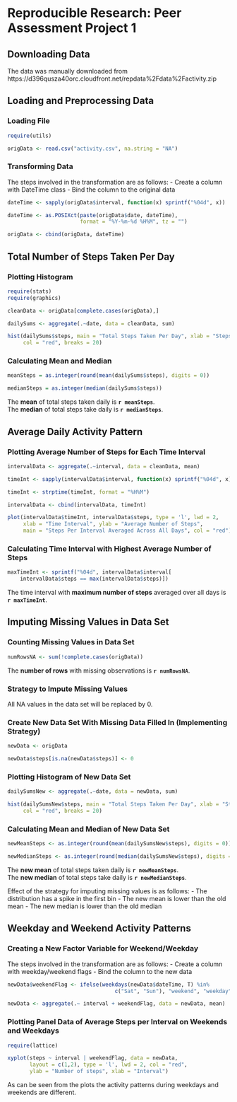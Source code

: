 Reproducible Research: Peer Assessment Project 1
========================================================

## Downloading Data

The data was manually downloaded from https://d396qusza40orc.cloudfront.net/repdata%2Fdata%2Factivity.zip

## Loading and Preprocessing Data

### Loading File

```r
require(utils)

origData <- read.csv("activity.csv", na.string = "NA")
```

### Transforming Data 

The steps involved in the transformation are as follows:
- Create a column with DateTime class
- Bind the column to the original data

```r
dateTime <- sapply(origData$interval, function(x) sprintf("%04d", x))

dateTime <- as.POSIXct(paste(origData$date, dateTime), 
                       format = "%Y-%m-%d %H%M", tz = "")

origData <- cbind(origData, dateTime)
```


## Total Number of Steps Taken Per Day

### Plotting Histogram

```r
require(stats)
require(graphics)

cleanData <- origData[complete.cases(origData),]

dailySums <- aggregate(.~date, data = cleanData, sum)

hist(dailySums$steps, main = "Total Steps Taken Per Day", xlab = "Steps", 
     col = "red", breaks = 20) 
```

### Calculating Mean and Median

```r
meanSteps = as.integer(round(mean(dailySums$steps), digits = 0))

medianSteps = as.integer(median(dailySums$steps))
```

The **mean** of total steps taken daily is **`r meanSteps`**.  
The **median** of total steps take daily is **`r medianSteps`**. 


## Average Daily Activity Pattern

### Plotting Average Number of Steps for Each Time Interval

```r
intervalData <- aggregate(.~interval, data = cleanData, mean)

timeInt <- sapply(intervalData$interval, function(x) sprintf("%04d", x))

timeInt <- strptime(timeInt, format = "%H%M")

intervalData <- cbind(intervalData, timeInt)

plot(intervalData$timeInt, intervalData$steps, type = 'l', lwd = 2, 
     xlab = "Time Interval", ylab = "Average Number of Steps", 
     main = "Steps Per Interval Averaged Across All Days", col = "red")
```

### Calculating Time Interval with Highest Average Number of Steps

```r
maxTimeInt <- sprintf("%04d", intervalData$interval[
    intervalData$steps == max(intervalData$steps)])
```

The time interval with **maximum number of steps** averaged over all days
is **`r maxTimeInt`**. 


## Imputing Missing Values in Data Set

### Counting Missing Values in Data Set

```r
numRowsNA <- sum(!complete.cases(origData)) 
```

The **number of rows** with missing observations is **`r numRowsNA`**.

### Strategy to Impute Missing Values

All NA values in the data set will be replaced by 0.

### Create New Data Set With Missing Data Filled In (Implementing Strategy)

```r
newData <- origData

newData$steps[is.na(newData$steps)] <- 0
```

### Plotting Histogram of New Data Set

```r
dailySumsNew <- aggregate(.~date, data = newData, sum)

hist(dailySumsNew$steps, main = "Total Steps Taken Per Day", xlab = "Steps", 
     col = "red", breaks = 20)
```

### Calculating Mean and Median of New Data Set

```r
newMeanSteps <- as.integer(round(mean(dailySumsNew$steps), digits = 0))

newMedianSteps <- as.integer(round(median(dailySumsNew$steps), digits = 0))
```

The **new mean** of total steps taken daily is **`r newMeanSteps`**.  
The **new median** of total steps take daily is **`r newMedianSteps`**. 

Effect of the strategy for imputing missing values is as follows:
- The distribution has a spike in the first bin
- The new mean is lower than the old mean
- The new median is lower than the old median


## Weekday and Weekend Activity Patterns

### Creating a New Factor Variable for Weekend/Weekday

The steps involved in the transformation are as follows:
- Create a column with weekday/weekend flags
- Bind the column to the new data 

```r
newData$weekendFlag <- ifelse(weekdays(newData$dateTime, T) %in% 
                                  c("Sat", "Sun"), "weekend", "weekday") 

newData <- aggregate(.~ interval + weekendFlag, data = newData, mean)
```

### Plotting Panel Data of Average Steps per Interval on Weekends and Weekdays

```r
require(lattice)
```


```r
xyplot(steps ~ interval | weekendFlag, data = newData, 
       layout = c(1,2), type = 'l', lwd = 2, col = "red", 
       ylab = "Number of steps", xlab = "Interval")
```

As can be seen from the plots the activity patterns during weekdays and
weekends are different.
